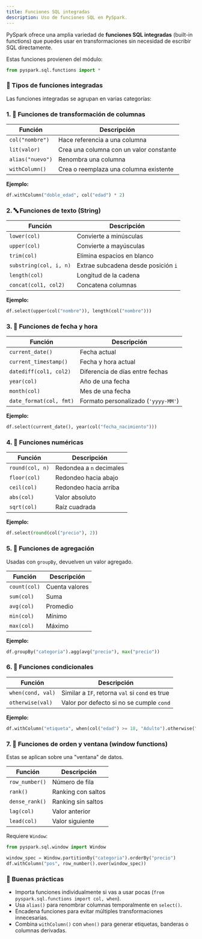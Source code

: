 ```yaml
---
title: Funciones SQL integradas
description: Uso de funciones SQL en PySpark.
---
```


PySpark ofrece una amplia variedad de **funciones SQL integradas** (built-in functions) que puedes usar en transformaciones sin necesidad de escribir SQL directamente.

Estas funciones provienen del módulo:

```python
from pyspark.sql.functions import *
```

### 🔹 Tipos de funciones integradas

Las funciones integradas se agrupan en varias categorías:

### 1. 📐 Funciones de transformación de columnas

| Función | Descripción |
|---|---|
| `col("nombre")` | Hace referencia a una columna |
| `lit(valor)` | Crea una columna con un valor constante |
| `alias("nuevo")` | Renombra una columna |
| `withColumn()` | Crea o reemplaza una columna existente |

**Ejemplo:**

```python
df.withColumn("doble_edad", col("edad") * 2)
```

### 2. 🔤 Funciones de texto (String)

| Función | Descripción |
|---|---|
| `lower(col)` | Convierte a minúsculas |
| `upper(col)` | Convierte a mayúsculas |
| `trim(col)` | Elimina espacios en blanco |
| `substring(col, i, n)` | Extrae subcadena desde posición `i` |
| `length(col)` | Longitud de la cadena |
| `concat(col1, col2)` | Concatena columnas |

**Ejemplo:**

```python
df.select(upper(col("nombre")), length(col("nombre")))
```

### 3. 📆 Funciones de fecha y hora

| Función | Descripción |
|---|---|
| `current_date()` | Fecha actual |
| `current_timestamp()` | Fecha y hora actual |
| `datediff(col1, col2)` | Diferencia de días entre fechas |
| `year(col)` | Año de una fecha |
| `month(col)` | Mes de una fecha |
| `date_format(col, fmt)` | Formato personalizado (`'yyyy-MM'`) |

**Ejemplo:**

```python
df.select(current_date(), year(col("fecha_nacimiento")))
```

### 4. 🔢 Funciones numéricas

| Función | Descripción |
|---|---|
| `round(col, n)` | Redondea a `n` decimales |
| `floor(col)` | Redondeo hacia abajo |
| `ceil(col)` | Redondeo hacia arriba |
| `abs(col)` | Valor absoluto |
| `sqrt(col)` | Raíz cuadrada |

**Ejemplo:**

```python
df.select(round(col("precio"), 2))
```

### 5. 🧮 Funciones de agregación

Usadas con `groupBy`, devuelven un valor agregado.

| Función | Descripción |
|---|---|
| `count(col)` | Cuenta valores |
| `sum(col)` | Suma |
| `avg(col)` | Promedio |
| `min(col)` | Mínimo |
| `max(col)` | Máximo |

**Ejemplo:**

```python
df.groupBy("categoria").agg(avg("precio"), max("precio"))
```

### 6. 🔁 Funciones condicionales

| Función | Descripción |
|---|---|
| `when(cond, val)` | Similar a `IF`, retorna `val` si `cond` es true |
| `otherwise(val)` | Valor por defecto si no se cumple `cond` |

**Ejemplo:**

```python
df.withColumn("etiqueta", when(col("edad") >= 18, "Adulto").otherwise("Menor"))
```

### 7. 🧠 Funciones de orden y ventana (window functions)

Estas se aplican sobre una "ventana" de datos.

| Función | Descripción |
|---|---|
| `row_number()` | Número de fila |
| `rank()` | Ranking con saltos |
| `dense_rank()` | Ranking sin saltos |
| `lag(col)` | Valor anterior |
| `lead(col)` | Valor siguiente |

Requiere `Window`:

```python
from pyspark.sql.window import Window

window_spec = Window.partitionBy("categoria").orderBy("precio")
df.withColumn("pos", row_number().over(window_spec))
```

### 🧠 Buenas prácticas

* Importa funciones individualmente si vas a usar pocas (`from pyspark.sql.functions import col, when`).
* Usa `alias()` para renombrar columnas temporalmente en `select()`.
* Encadena funciones para evitar múltiples transformaciones innecesarias.
* Combina `withColumn()` con `when()` para generar etiquetas, banderas o columnas derivadas.